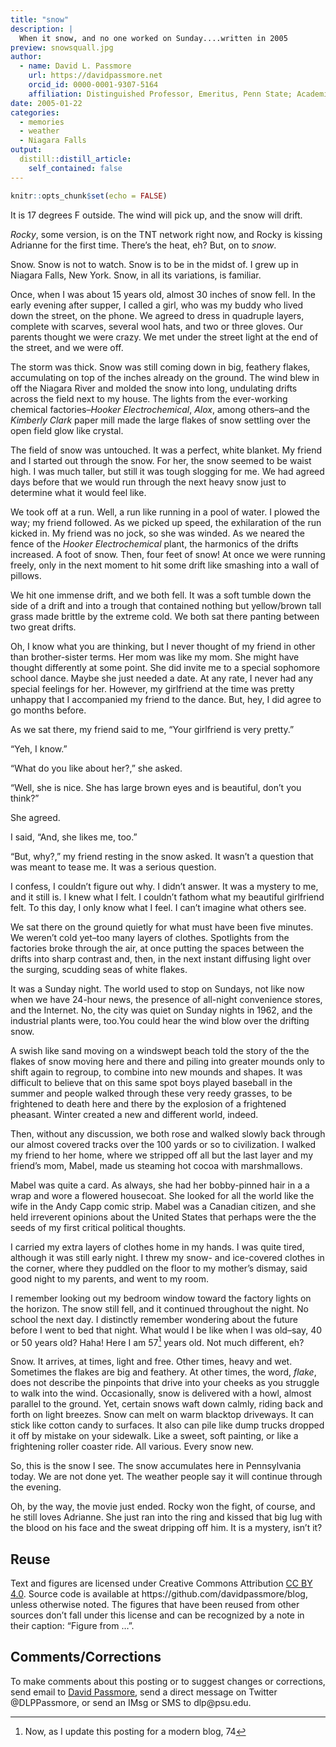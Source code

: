 ```yaml
---
title: "snow"
description: |
  When it snow, and no one worked on Sunday....written in 2005
preview: snowsquall.jpg
author:
  - name: David L. Passmore
    url: https://davidpassmore.net
    orcid_id: 0000-0001-9307-5164
    affiliation: Distinguished Professor, Emeritus, Penn State; Academic Visitor, University of Pittsburgh
date: 2005-01-22
categories:
  - memories
  - weather
  - Niagara Falls
output:
  distill::distill_article:
    self_contained: false
---
```



```r
knitr::opts_chunk$set(echo = FALSE)
```

It is 17 degrees F outside. The wind will pick up, and the snow will drift. 

*Rocky*, some version, is on the TNT network right now, and Rocky is kissing Adrianne for the first time. There's the heat, eh? But, on to *snow*.

Snow. Snow is not to watch. Snow is to be in the midst of. I grew up in Niagara Falls, New York. Snow, in all its variations, is familiar.

Once, when I was about 15 years old, almost 30 inches of snow fell. In the early evening after supper, I called a girl, who was my buddy who lived down the street, on the phone. We agreed to dress in quadruple layers, complete with scarves, several wool hats, and two or three gloves. Our parents thought we were crazy. We met under the street light at the end of the street, and we were off.

The storm was thick. Snow was still coming down in big, feathery flakes, accumulating on top of the inches already on the ground. The wind blew in off the Niagara River and molded the snow into long, undulating drifts across the field next to my house. The lights from the ever-working chemical factories--*Hooker Electrochemical*, *Alox*, among others--and the *Kimberly Clark* paper mill made the large flakes of snow settling over the open field glow like crystal.

The field of snow was untouched. It was a perfect, white blanket. My friend and I started out through the snow. For her, the snow seemed to be waist high. I was much taller, but still it was tough slogging for me. We had agreed days before that we would run through the next heavy snow just to determine what it would feel like.

We took off at a run. Well, a run like running in a pool of water. I plowed the way; my friend followed. As we picked up speed, the exhilaration of the run kicked in. My friend was no jock, so she was winded. As we neared the fence of the *Hooker Electrochemical* plant, the harmonics of the drifts increased. A foot of snow. Then, four feet of snow! At once we were running freely, only in the next moment to hit some drift like smashing into a wall of pillows.

We hit one immense drift, and we both fell. It was a soft tumble down the side of a drift and into a trough that contained nothing but yellow/brown tall grass made brittle by the extreme cold. We both sat there panting between two great drifts.

Oh, I know what you are thinking, but I never thought of my friend in other than brother-sister terms. Her mom was like my mom. She might have thought differently at some point. She did invite me to a special sophomore school dance. Maybe she just needed a date. At any rate, I never had any special feelings for her. However, my girlfriend at the time was pretty unhappy that I accompanied my friend to the dance. But, hey, I did agree to go months before.

As we sat there, my friend said to me, "Your girlfriend is very pretty."

"Yeh, I know."

"What do you like about her?," she asked.

"Well, she is nice. She has large brown eyes and is beautiful, don't you think?"

She agreed. 

I said, "And, she likes me, too."

"But, why?," my friend resting in the snow asked. It wasn't a question that was meant to tease me. It was a serious question.

I confess, I couldn't figure out why. I didn't answer. It was a mystery to me, and it still is. I knew what I felt. I couldn't fathom what my beautiful girlfriend felt. To this day, I only know what I feel. I can't imagine what others see.

We sat there on the ground quietly for what must have been five minutes. We weren't cold yet--too many layers of clothes. Spotlights from the factories broke through the air, at once putting the spaces between the drifts into sharp contrast and, then, in the next instant diffusing light over the surging, scudding seas of white flakes.

It was a Sunday night. The world used to stop on Sundays, not like now when we have 24-hour news, the presence of all-night convenience stores, and the Internet. No, the city was quiet on Sunday nights in 1962, and the industrial plants were, too.You could hear the wind blow over the drifting snow. 

A swish like sand moving on a windswept beach told the story of the the flakes of snow moving here and there and piling into greater mounds only to shift again to regroup, to combine into new mounds and shapes. It was difficult to believe that on this same spot boys played baseball in the summer and people walked through these very reedy grasses, to be frightened to death here and there by the explosion of a frightened pheasant. Winter created a new and different world, indeed.

Then, without any discussion, we both rose and walked slowly back through our almost covered tracks over the 100 yards or so to civilization. I walked my friend to her home, where we stripped off all but the last layer and my friend's mom, Mabel, made us steaming hot cocoa with marshmallows. 

Mabel was quite a card. As always, she had her bobby-pinned hair in a a wrap and wore a flowered housecoat. She looked for all the world like the wife in the Andy Capp comic strip. Mabel was a Canadian citizen, and she held irreverent opinions about the United States that perhaps were the the seeds of my first critical political thoughts.

I carried my extra layers of clothes home in my hands. I was quite tired, although it was still early night. I threw my snow- and ice-covered clothes in the corner, where they puddled on the floor to my mother's dismay, said good night to my parents, and went to my room. 

I remember looking out my bedroom window toward the factory lights on the horizon. The snow still fell, and it continued throughout the night. No school the next day. I distinctly remember wondering about the future before I went to bed that night. What would I be like when I was old--say, 40 or 50 years old? Haha! Here I am 57^[Now, as I update this posting for a modern blog, 74] years old. Not much different, eh?

Snow. It arrives, at times, light and free. Other times, heavy and wet. Sometimes the flakes are big and feathery. At other times, the word, *flake*, does not describe the pinpoints that drive into your cheeks as you struggle to walk into the wind. Occasionally, snow is delivered with a howl, almost parallel to the ground. Yet, certain snows waft down calmly, riding back and forth on light breezes. Snow can melt on warm blacktop driveways. It can stick like cotton candy to surfaces. It also can pile like dump trucks dropped it off by mistake on your sidewalk. Like a sweet, soft painting, or like a frightening roller coaster ride. All various. Every snow new.

So, this is the snow I see. The snow accumulates here in Pennsylvania today. We are not done yet. The weather people say it will continue through the evening.

Oh, by the way, the movie just ended. Rocky won the fight, of course, and he still loves Adrianne. She just ran into the ring and kissed that big lug with the blood on his face and the sweat dripping off him. It is a mystery, isn't it?

## Reuse {.appendix}

Text and figures are licensed under Creative Commons Attribution [CC BY 4.0](https://creativecommons.org/licenses/by-sa/4.0/). Source code is available at https://github.com/davidpassmore/blog, unless otherwise noted. The figures that have been reused from other sources don't fall under this license and can be recognized by a note in their caption: "Figure from ...".

## Comments/Corrections {.appendix}

To make comments about this posting or to suggest changes or corrections, send email to [David Passmore](dlp@davidpassmore.net), send a direct message on Twitter @DLPPassmore, or send an IMsg or SMS to dlp@psu.edu.

